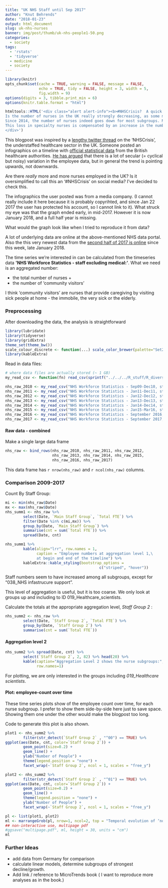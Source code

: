 ```yaml
---
title: "UK NHS Staff until Sep 2017"
author: "Knut Behrends"
date: "2018-01-23"
output: html_document
slug: uk-nhs-nurses
banner: img/post/thumb/uk-nhs-people1-50.png
categories:
  - society
tags:
  - 'rstats'
  - 'tidyverse'
  - medicine
  - society  
---
```


```r
library(knitr)
opts_chunk$set(cache = TRUE, warning = FALSE, message = FALSE, 
               echo = TRUE, tidy = FALSE, height = 3, width = 5,
               fig.width = 9)
options(digits = 3, tibble.print_min = 6)
options(knitr.table.format = "html") 
```

```r
htmltools::HTML('<div class="alert alert-info"><b>#NHSCrisis?  A quick fact check about the National Healthcare Service, NHS.</b><br/>
Is the number of nurses in the UK really strongly decreasing, as some media outlets suggest?  Or is the opposite true, as some people on Twitter have argued? In this post I am taking a quick look at the number of employees in British healthcare system, from 2009 to 2017. <br/>
Since 2014, the number of nurses indeed goes down for most subgroups. Most notably "outgoing" groups of nurses show marked decline. The number of "adult nurses" has stayed rather constant. 
This loss in specialty nurses is compensated by an increase in the number of ambulance drivers and &apos;allied health professions&apos;. See plots at bottom of page. 
</div>')
```

 This blogpost was inspired by a [lengthy twitter thread](https://twitter.com/Jeremy_Hunt/status/953688801825755136) on the 'NHSCrisis', the understaffed healthcare sector in the UK. Someone posted an infographics on a timeline with [official statistical data](https://digital.nhs.uk/article/4304/Workforce) from the British healthcare authorities. [He has argued](https://twitter.com/maxwellflitton) that there is a lot of secular (= cyclical but noisy) variation in the employee data, but in general the trend is pointing upwards, not downwards. 
 
 Are there *really* more and more nurses employed in the UK? Is it oversimplified to call this an '#NHSCrisis' on social media? I've decided to check this. 
 
The infographics the user posted was from a media company. (I cannot really include it here because it is probably copyrihted, and since Jan 22 2017 the user has protected his account, so I cannot link to it). What struck my eye was that the graph ended early, in mid-2017. However it is now January 2018, and a full half year is missing. 

What would the graph look like when I tried to reproduce it from data?

A lot of underlying data are online at the above-mentioned NHS data portal. Also the this very newest data from the [second half of 2017 is online](https://digital.nhs.uk/catalogue/PUB30189) since this week, late January 2018. 

The time series we're interested in can be calculated from the timeseries data **&apos;NHS Workforce Statistics - staff excluding medical:&apos;**. What we need is an aggregated number: 

+ the total number of  nurses +
+ the number of 'community visitors' 

I think 'community visitors' are nurses that provide caregiving by visiting sick people at home - the immobile, the very sick or the elderly.

### Preprocessing 

After downloading the data, the analysis is straightforward


```r
library(lubridate)
library(tidyverse)
library(gridExtra)
theme_set(theme_bw()) 
scale_colour_discrete <- function(...) scale_color_brewer(palette="Set2")
library(kableExtra)
```

Read in data files:

```r
# where data files are actually stored (~ 1 GB)
my_read_csv <- function(fn) read_csv(sprintf("../../../R_stuff/R_diverse/medicine_nhs_uk/%s", fn))

nhs_raw_2010 <- my_read_csv("NHS Workforce Statistics - Sep09-Dec10, staff excluding medical.csv")
nhs_raw_2011 <- my_read_csv("NHS Workforce Statistics - Jan11-Dec11, staff excluding medical.csv")
nhs_raw_2012 <- my_read_csv("NHS Workforce Statistics - Jan12-Dec12, staff excluding medical.csv")
nhs_raw_2013 <- my_read_csv("NHS Workforce Statistics - Jan13-Dec13, staff excluding medical.csv")
nhs_raw_2014 <- my_read_csv("NHS Workforce Statistics - Jan14-Dec14, staff excluding medical.csv")
nhs_raw_2015 <- my_read_csv("NHS Workforce Statistics - Jan15-Mar16, staff excluding medical.csv")
nhs_raw_2016 <- my_read_csv("NHS Workforce Statistics - September 2016, staff excluding medical.csv")
nhs_raw_2017 <- my_read_csv("NHS Workforce Statistics - September 2017, staff excluding medical.csv")

```

#### Raw data - combined 

Make a single large data frame
```r
nhs_raw <- bind_rows(nhs_raw_2010, nhs_raw_2011, nhs_raw_2012, 
                     nhs_raw_2013, nhs_raw_2014, nhs_raw_2015, 
                     nhs_raw_2016, nhs_raw_2017)

```

This data frame has `r nrow(nhs_raw)` and `r ncol(nhs_raw)` columns. 

### Comparison 2009-2017

Count By Staff Group:

```r
mi <- min(nhs_raw$Date) 
mx <- max(nhs_raw$Date)
nhs_summ1 <- nhs_raw %>% 
        select(Date, `Main Staff Group`, `Total FTE`) %>%
        filter(Date %in% c(mi,mx)) %>% 
        group_by(Date, `Main Staff Group`) %>% 
        summarise(cnt = sum(`Total FTE`)) %>% 
        spread(Date, cnt)   

nhs_summ1 %>% 
        kable(align="lrr", row.names = 1, 
              caption = "Employee numbers at aggregation level 1,\
              at begin and end of the timeline") %>% 
        kableExtra::kable_styling(bootstrap_options = 
                                          c("striped", "hover"))

```

Staff numbers seem to have increased among all subgroups,
except for "038_NHS infastrucure support". 

This level of aggregation is useful, but it is too coarse. We only look at groups up and including to ID 019_Healthcare_scientists.

Calculate the totals at the appropriate aggregation level, *Staff Group 2* :

```r

nhs_summ2 <- nhs_raw %>% 
        select(Date, `Staff Group 2`, `Total FTE`) %>% 
        group_by(Date, `Staff Group 2`) %>% 
        summarise(cnt = sum(`Total FTE`))

```



#### Aggregation level 2

```r
nhs_summ2 %>% spread(Date, cnt) %>% 
        select(`Staff Group 2`, 2, 82) %>% head(20) %>% 
        kable(caption="Aggregation Level 2 shows the nurse subgroups:",
              row.names=1)

```

For plotting, we are only interested in the groups including *019_Healthcare scientists*.

#### Plot: employee-count over time

These time series plots show of the employee count over time, for each nurse subgroup. I prefer to show them side-by-side here just to save space. Showing them one under the other would make the blogpost too long. 

Code to generate this plot is also shown.

```r
plot1 <- nhs_summ2 %>%
        filter(str_detect(`Staff Group 2` , "^00") == TRUE) %>% 
ggplot(aes(Date, cnt, color=`Staff Group 2`)) +
        geom_point(size=0.2) +
        geom_line() +
        ylab("Number of People") +        
        theme(legend.position = "none") +
        facet_wrap(~`Staff Group 2`, ncol = 1, scales = "free_y")

plot2 <- nhs_summ2 %>%
        filter(str_detect(`Staff Group 2` , "^01") == TRUE) %>% 
ggplot(aes(Date, cnt, color=`Staff Group 2`)) +
        geom_point(size=0.2) +
        geom_line() +
        theme(legend.position = "none") +
        ylab("Number of People") +
        facet_wrap(~`Staff Group 2`, ncol = 1, scales = "free_y")


```


```r

pl <- list(plot1, plot2)
ml <- marrangeGrob(pl, nrow=1, ncol=2, top = "Temporal evolution of ‘non-medical UK nursing staff’")
## non-interactive use, multipage pdf
#ggsave("multipage.pdf", ml, height = 30, units = "cm")
ml
```

### Further Ideas

- add data from Germany for comparison 
- calculate linear models, determine subgroups of strongest decline/growth.
- Add link / reference to MicroTrends book ( I want to reproduce more analyses as in the book.)
